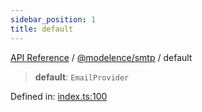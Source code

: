 ```yaml
---
sidebar_position: 1
title: default
---
```


[API Reference](/api-reference/@modelence/smtp/variables/../../../index) / [@modelence/smtp](/api-reference/@modelence/smtp/variables/../index) / default

> **default**: `EmailProvider`

Defined in: [index.ts:100](https://github.com/modelence/modelence/blob/58d9840d767e7a8a0d115fc2e0a7f7e6118771e6/packages/smtp/src/index.ts#L100)
